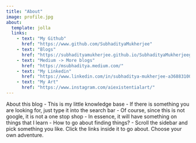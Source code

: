 ```yaml
---
title: "About"
image: profile.jpg
about:
  template: jolla
  links:
    - text: "My Github"
      href: "https://www.github.com/SubhadityaMukherjee"
    - text: "Blogs"
      href: "https://subhadityamukherjee.github.io/SubhadityaMukherjeegit/deeplearning.html"
    - text: "Medium -> More blogs"
      href: "https://msubhaditya.medium.com/"
    - text: "My Linkedin"
      href: "https://www.linkedin.com/in/subhaditya-mukherjee-a36883100"
    - text: "My Art"
      href: "https://www.instagram.com/aiexistentialart/"
---
```


About this blog
- This is my little knowledge base
- If there is something you are looking for, just type it into the search bar
	- Of course, since this is not google, it is not a one stop shop
	- In essence, it will have something on things that I learn
- How to go about finding things?
	- Scroll the sidebar and pick something you like. Click the links inside it to go about. Choose your own adventure.
